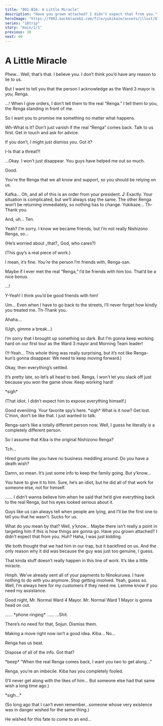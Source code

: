 ```yaml
---
title: "001-B16: A Little Miracle"
description: "Have you grown attached? I didn’t expect that from you."
heroImage: "https://f002.backblazeb2.com/file/yukikaze/assets/illust/010_01.jpg"
series: "18trip"
story: "main/1/1"
previous: 38
next: 40
---
```



# A Little Miracle

<Divider loc="HAMA House - Living Room" />

<StoryImg src="https://f002.backblazeb2.com/file/yukikaze/tl/main_1_1/39-1.jpg" alt="1" />

<Bubble character="Kafka">
Phew… Well, that’s that. I believe you. I don’t think you’d have any reason to lie to us.

But I want to tell you that the person I acknowledge as the Ward 3 mayor is _you,_ Renga.
</Bubble>

<Bubble character="Renga">
…!
</Bubble>

<Bubble character="Kafka">
When I give orders, I don’t tell them to the real “Renga.” I tell them to you, the Renga standing in front of me.

So I want you to promise me something no matter what happens.
</Bubble>

<Bubble character="Renga">
Wh-What is it?
</Bubble>

<Bubble character="Kafka">
Don’t just vanish if the real “Renga” comes back. Talk to us first. Get in touch and ask for advice.

If you don’t, I might just dismiss you. Got it?
</Bubble>

<Bubble character="Renga">
I-Is that a threat?!

…Okay. I won’t just disappear. You guys have helped me out so much.
</Bubble>

<Bubble character="Kafka">
Good.

You’re the Renga that we all know and support, so you should be relying on us.
</Bubble>

<Bubble character="Renga">
Kafka…
</Bubble>

<Bubble character="Kafka">
Oh, and all of this is an order from your president.&nbsp;♪
</Bubble>

<Bubble character="Yukikaze">
Exactly. Your situation is complicated, but we’ll always stay the same. The other Renga won’t be returning immediately, so nothing has to change.
</Bubble>

<Bubble character="Renga">
Yukikaze… Th-Thank you.

And, uh… Ten.
</Bubble>

<Bubble character="Ten">
Yeah?
</Bubble>

<Bubble character="Renga">
I’m sorry. I know we became friends, but I’m not really Nishizono Renga, so…
</Bubble>

<Bubble character="Ten">
<p class="t">(He’s worried about _that?_ God, who cares?)</p>

<p class="t">(This guy’s a real piece of work.)</p>

I mean, it’s fine. _You’re_ the person I’m friends with, Renga-san.

Maybe if I ever met the real “Renga,” I’d be friends with him too. That’d be a nice bonus.
</Bubble>

<Bubble character="Renga">
…!

Y-Yeah! I think you’d be good friends with him!

Um… Even when I have to go back to the streets, I’ll never forget how kindly you treated me. Th-Thank you.
</Bubble>

<Bubble character="Ten">
Ahaha…

<p class="t">(Ugh, gimme a break…)</p>
</Bubble>

<Bubble character="Renga">
I’m sorry that I brought up something so dark. But I’m gonna keep working hard on our first tour as the Ward 3 mayor and Morning Team leader!
</Bubble>

<Bubble mc>
<p class="t">(Y-Yeah… This whole thing was really surprising, but it’s not like Renga-kun’s gonna disappear. We need to keep moving forward.)</p>
</Bubble>

<Bubble character="Kafka">
Okay, then everything’s settled.

It’s pretty late, so let’s all head to bed. Renga, I won’t let you slack off just because you won the game show. Keep working hard!
</Bubble>

<Divider loc="HAMA House - 3F Balcony" />

<StoryImg src="https://f002.backblazeb2.com/file/yukikaze/tl/main_1_1/39-2.jpg" alt="2" />

<Bubble character="Liguang">
&ast;sigh&ast;

<p class="t">(That idiot. I didn’t expect him to expose everything himself.)</p>
</Bubble>

<Bubble character="Ten">
Good eveniiiing. Your favorite spy’s here.
</Bubble>

<Bubble character="Liguang">
&ast;sigh&ast; What is it now? Get lost.
</Bubble>

<Bubble character="Ten">
C’mon, don’t be like that. I just wanted to talk.

Renga-san’s like a totally different person now. Well, I guess he literally _is_ a completely different person.

So I assume that Kiba is the original Nishizono Renga?
</Bubble>

<Bubble character="Liguang">
Tch…

Hired grunts like you have no business meddling around. Do you have a death wish?
</Bubble>

<Bubble character="Ten">
Damn, so mean. It’s just some info to keep the family going.
</Bubble>

<StoryImg src="https://f002.backblazeb2.com/file/yukikaze/assets/illust/010_01.jpg" alt="010_01" type="cg" />

<Bubble character="Ten">
But y’know…

You have to give it to him. Sure, he’s an idiot, but he did all of that work for someone else, not for himself.
</Bubble>

<Bubble character="Liguang">
……
</Bubble>

<Bubble character="Ten">
I didn’t wanna believe him when he said that he’d give everything back to the real Renga, but his eyes looked serious about it.

Guys like us can always tell when people are lying, and I’ll be the first one to tell you that he wasn’t. Sucks for us.
</Bubble>

<Bubble character="Liguang">
What do you mean by that?
</Bubble>

<Bubble character="Ten">
Well, y’know… Maybe there isn’t really a point in targeting him if this is how things are gonna go.
</Bubble>

<Bubble character="Liguang">
Have you grown attached? I didn’t expect that from you.
</Bubble>

<Bubble character="Ten">
Huh? Haha, I was just kidding.

We both thought that we had him in our trap, but it backfired on us. And the only reason why it did was because the guy was just too genuine, I guess.

That kinda stuff doesn’t really happen in this line of work. It’s like a little miracle.
</Bubble>

<Bubble character="Liguang">
Hmph. We’ve already sent all of your payments to Ninokuruwa. I have nothing to do with you anymore. Stop getting involved.
</Bubble>

<Bubble character="Ten">
Yeah, guess so. Well, I’m always here for my customers if they need me. Lemme know if you need my assistance.

Good night, Mr. Normal Ward 4 Mayor. Mr. Normal Ward 1 Mayor is gonna head on out.
</Bubble>

<Bubble character="Liguang">
……
</Bubble>

<Narration>
&ast;phone ringing&ast;
</Narration>

<Bubble character="Sojun" hidden>
&lt;&NoBreak;Boss, the media is ready to make a move regarding Nishizono Renga whenever you’d like.&NoBreak;&gt;
</Bubble>

<Bubble character="Liguang">
……
</Bubble>

<Bubble character="Sojun" hidden>
&lt;&NoBreak;Boss…?&NoBreak;&gt;
</Bubble>

<Bubble character="Liguang">
…Shit.

There’s no need for that, Sojun. Dismiss them.
</Bubble>

<Bubble character="Sojun" hidden>
&lt;&NoBreak;Are you sure?&NoBreak;&gt;
</Bubble>

<Bubble character="Liguang">
Making a move right now isn’t a good idea. Kiba… No…

Renga has us beat.

Dispose of all of the info. Got that?
</Bubble>

<Bubble character="Sojun" hidden>
&lt;&NoBreak;…Understood.&NoBreak;&gt;
</Bubble>

<Narration>
&ast;beep&ast;
</Narration>

<Bubble character="Liguang">
“When the real Renga comes back, I want you two to get along…”

Renga, you’re an imbecile. Kiba has you completely fooled.

<p class="t">(I’ll never get along with the likes of him… But someone else had that same wish a long time ago.)</p>

&ast;sigh…&ast;

<p class="t">(So long ago that I can’t even remember…someone whose very existence was in danger wished for the same thing.)</p>

He wished for this fate to come to an end…
</Bubble>
